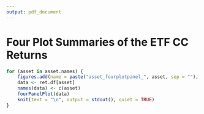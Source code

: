 ```yaml
---
output: pdf_document
---
```


\appendix

# Four Plot Summaries of the ETF CC Returns

```r
for (asset in asset.names) {
	figures.add(name = paste("asset_fourplotpanel_", asset, sep = ""), caption = paste("Four Plot Summary Chart Plot for", asset, "CC Returns"))
	data <- ret.df[asset]
	names(data) <- c(asset)
	fourPanelPlot(data)
	knit(text = "\n", output = stdout(), quiet = TRUE)
}
```
